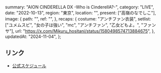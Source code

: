   summary: "AION CINDERELLA DX -Who is CinderellA?-",
  category: "LIVE",
  date: "2022-10-13",
  region: "東京",
  location: "",
  present: ["高嶺のなでしこ"],
  image: {
    path: "",
    ref: "",
  },
  recaps: {
    costume: "アンチファン衣装",
    setlist: ["ユメムスビ", "女の子は強い", "mc", "アンチファン", "乙女どもよ。", "ファンサ"],
    url: "https://x.com/Mikuru_hositani/status/1580498574713884675",
  },
  updatedAt: "2024-11-04",
};

## リンク

- [公式スケジュール](https://takanenonadeshiko.jp/?p=463)
